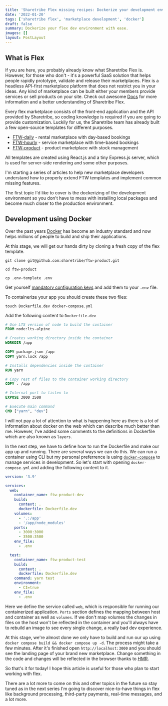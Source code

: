 ```yaml
---
title: 'Sharetribe Flex missing recipes: Dockerize your development environment'
date: '2022-01-20'
tags: ['sharetribe flex', 'marketplace development', 'docker']
draft: false
summary: Dockerize your flex dev environment with ease.
images: []
layout: PostLayout
---
```


## What is Flex

If you are here, you probably already know what Sharetribe Flex is.
However, for those who don't - it's a powerful SaaS solution that helps people rapidly prototype, validate and release their marketplaces.
Flex is a headless API-first marketplace platform that does not restrict you in your ideas. Any kind of marketplace can be built either your members provide services or sell products on your site.
Check out awesome [Docs](https://www.sharetribe.com/docs/) for more information and a better understanding of Sharetribe Flex.

Every flex marketplace consists of the front-end application and the API provided by Sharetribe, so coding knowledge is required if you are going to provide customization.
Luckily for us, the Sharetribe team has already built a few open-source templates for different purposes.

- [FTW-daily](https://github.com/sharetribe/ftw-daily) - rental marketplace with day-based bookings
- [FTW-hourly](https://github.com/sharetribe/ftw-hourly) - service marketplace with time-based bookings
- [FTW-product](https://github.com/sharetribe/ftw-product) - product marketplace with stock management

All templates are created using React.js and a tiny Express.js server, which is used for server-side rendering and some other purposes.

I'm starting a series of articles to help new marketplace developers understand how to properly extend FTW templates and implement common missing features.

The first topic I'd like to cover is the dockerizing of the development environment so you don't have to mess with installing local packages and become much closer to the production environment.

## Development using Docker

Over the past years [Docker](https://docker.io) has become an industry standard and now helps millions of people to build and ship their applications.

At this stage, we will get our hands dirty by cloning a fresh copy of the flex template.

`git clone git@github.com:sharetribe/ftw-product.git`

`cd ftw-product`

`cp .env-template .env`

Get yourself [mandatory configuration keys](https://www.sharetribe.com/docs/introduction/getting-started-with-ftw-daily/#mandatory-integrations) and add them to your `.env` file.

To containerize your app you should create these two files:

`touch Dockerfile.dev docker-compose.yml`

Add the following content to `Dockerfile.dev`

```Dockerfile
# Use LTS version of node to build the container
FROM node:lts-alpine

# Creates working directory inside the container
WORKDIR /app

COPY package.json /app
COPY yarn.lock /app

# Installs dependencies inside the container
RUN yarn

# Copy rest of files to the container working directory
COPY . /app

# Internal port to listen to
EXPOSE 3000 3500

# Execute main command
CMD ["yarn", "dev"]
```

I will not pay a lot of attention to what is happening here as there is a lot of information about docker on the web which can describe much better than me.
However, I've added some comments to the definitions in Dockerfile which are also known as `layers`.

In the next step, we have to define how to run the Dockerfile and make our app up and running. There are several ways we can do this.
We can run a container using CLI but my personal preferrence is using [`docker-compose`](https://docs.docker.com/compose) to manage services in development.
So let's start with opening `docker-compose.yml` and adding the following content to it.

```yaml
version: '3.9'

services:
  web:
    container_name: ftw-product-dev
    build:
      context: .
      dockerfile: Dockerfile.dev
    volumes:
      - '.:/app'
      - '/app/node_modules'
    ports:
      - 3000:3000
      - 3500:3500
    env_file:
      - .env

  test:
    container_name: ftw-product-test
    build:
      context: .
      dockerfile: Dockerfile.dev
    command: yarn test
    environment:
      - CI=true
    env_file:
      - .env
```

Here we define the service called `web`, which is responsible for running our containerized application. `Ports` section defines the mapping between host and container as well as `volumes`.
If we don't map volumes the changes in files on the host won't be reflected in the container and you'll always have to rebuild an image to see every single change, a really bad dev experience.

At this stage, we're almost done we only have to build and run our up using `docker compose build && docker compose up -d`.
The process might take a few minutes. After it's finished open `http://localhost:3000` and you should see the landing page of your brand new marketplace.
Change something in the code and changes will be reflected in the browser thanks to [HMR](https://webpack.js.org/concepts/hot-module-replacement/).

So that's it for today! I hope this article is useful for those who plan to start working with flex.

There are a lot more to come on this and other topics in the future so stay tuned as in the next series I'm going to discover nice-to-have things in flex like background processing, third-party payments, real-time messages, and a lot more.
